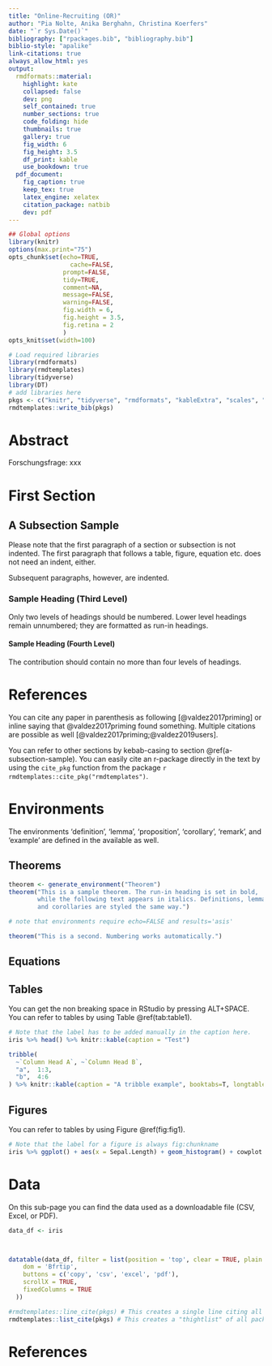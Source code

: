 ```yaml
---
title: "Online-Recruiting (OR)"
author: "Pia Nolte, Anika Berghahn, Christina Koerfers"
date: "`r Sys.Date()`"
bibliography: ["rpackages.bib", "bibliography.bib"]
biblio-style: "apalike"
link-citations: true
always_allow_html: yes
output:
  rmdformats::material:
    highlight: kate
    collapsed: false
    dev: png
    self_contained: true
    number_sections: true
    code_folding: hide
    thumbnails: true
    gallery: true
    fig_width: 6
    fig_height: 3.5
    df_print: kable
    use_bookdown: true
  pdf_document:
    fig_caption: true
    keep_tex: true
    latex_engine: xelatex
    citation_package: natbib
    dev: pdf
---
```


 
```r
## Global options
library(knitr)
options(max.print="75")
opts_chunk$set(echo=TRUE,
	             cache=FALSE,
               prompt=FALSE,
               tidy=TRUE,
               comment=NA,
               message=FALSE,
               warning=FALSE,
               fig.width = 6,
               fig.height = 3.5,
               fig.retina = 2
               )
opts_knit$set(width=100)

# Load required libraries
library(rmdformats)
library(rmdtemplates)
library(tidyverse)
library(DT)
# add libraries here
pkgs <- c("knitr", "tidyverse", "rmdformats", "kableExtra", "scales", "psych", "rmdtemplates", "DT")
rmdtemplates::write_bib(pkgs)
```


# Abstract {-}
Forschungsfrage: xxx

# First Section
## A Subsection Sample
Please note that the first paragraph of a section or subsection is
not indented. The first paragraph that follows a table, figure,
equation etc. does not need an indent, either.

Subsequent paragraphs, however, are indented.

### Sample Heading (Third Level) 
Only two levels of
headings should be numbered. Lower level headings remain unnumbered;
they are formatted as run-in headings.

#### Sample Heading (Fourth Level)
The contribution should contain no more than four levels of
headings. 


# References
You can cite any paper in parenthesis as following [@valdez2017priming] or inline saying that @valdez2017priming found something.
Multiple citations are possible as well [@valdez2017priming;@valdez2019users].

You can refer to other sections by kebab-casing to section \@ref(a-subsection-sample). You can easily cite an r-package directly in the text by using the `cite_pkg` function from the package `r rmdtemplates::cite_pkg("rmdtemplates")`. 


# Environments

The environments 'definition', 'lemma', 'proposition', 'corollary', 'remark', and 'example' are defined in the available as well.


## Theorems
```r
theorem <- generate_environment("Theorem")
theorem("This is a sample theorem. The run-in heading is set in bold, 
        while the following text appears in italics. Definitions, lemmas, propositions, 
        and corollaries are styled the same way.")
```


```r
# note that environments require echo=FALSE and results='asis'

theorem("This is a second. Numbering works automatically.")
```



## Equations
\begin{equation}
x + y = z
\end{equation}



## Tables
You can get the non breaking space in RStudio by pressing ALT+SPACE.
You can refer to tables by using Table \@ref(tab:table1).

```r
# Note that the label has to be added manually in the caption here.
iris %>% head() %>% knitr::kable(caption = "Test")
```


```r
tribble(
  ~`Column Head A`, ~`Column Head B`,
  "a",  1:3,
  "b",  4:6
) %>% knitr::kable(caption = "A tribble example", booktabs=T, longtable=T)
```

## Figures

You can refer to tables by using Figure \@ref(fig:fig1).

```r
# Note that the label for a figure is always fig:chunkname
iris %>% ggplot() + aes(x = Sepal.Length) + geom_histogram() + cowplot::theme_minimal_hgrid()

```




# Data
On this sub-page you can find the data used as a downloadable file (CSV, Excel, or PDF).

```r
data_df <- iris



datatable(data_df, filter = list(position = 'top', clear = TRUE, plain = FALSE), extensions = c('Buttons','FixedColumns'), options = list(
    dom = 'Bfrtip',
    buttons = c('copy', 'csv', 'excel', 'pdf'),
    scrollX = TRUE,
    fixedColumns = TRUE
  ))

```   



```r
#rmdtemplates::line_cite(pkgs) # This creates a single line citing all packages
rmdtemplates::list_cite(pkgs) # This creates a "thightlist" of all packages 
```

# References
